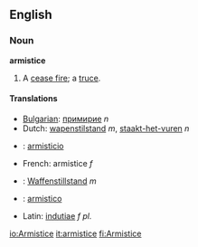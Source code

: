 ==English==

===Noun===
'''armistice'''
#A [[cease fire]]; a [[truce]].

====Translations====
*[[Bulgarian]]: [[примирие]] ''n''
*Dutch: [[wapenstilstand]] ''m'', [[staakt-het-vuren]] ''n''
* {{es}} : [[armisticio]]
*French: armistice ''f''
* {{de}} : [[Waffenstillstand]] ''m''
* {{io}} : [[armistico]]
*Latin: [[indutiae]] ''f pl.''

[[io:Armistice]]
[[it:armistice]]
[[fi:Armistice]]